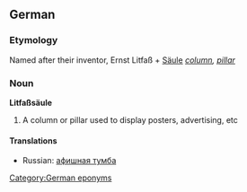 ==German==
===Etymology===
Named after their inventor, Ernst Litfaß + [[Säule]] ''[[column]], [[pillar]]''

===Noun===
'''Litfaßsäule'''

# A column or pillar used to display posters, advertising, etc

====Translations====
*Russian: [[афишная тумба]]

[[Category:German eponyms]]